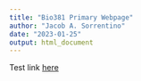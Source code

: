 ```yaml
---
title: "Bio381 Primary Webpage"
author: "Jacob A. Sorrentino"
date: "2023-01-25"
output: html_document
---
```

Test link [here](www.usda.gov)